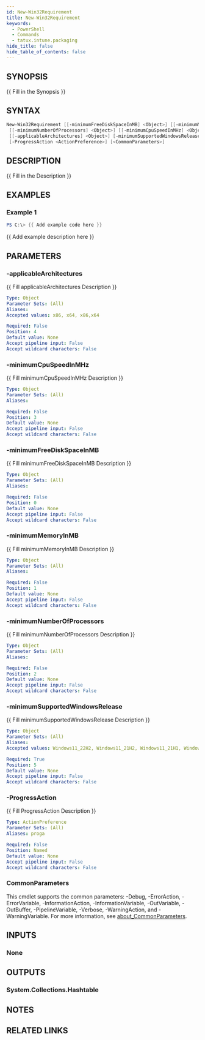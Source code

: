 ```yaml
---
id: New-Win32Requirement
title: New-Win32Requirement
keywords:
  - PowerShell
  - Commands
  - tatux.intune.packaging
hide_title: false
hide_table_of_contents: false
---
```


## SYNOPSIS

\{\{ Fill in the Synopsis \}\}

## SYNTAX

```powershell
New-Win32Requirement [[-minimumFreeDiskSpaceInMB] <Object>] [[-minimumMemoryInMB] <Object>]
 [[-minimumNumberOfProcessors] <Object>] [[-minimumCpuSpeedInMHz] <Object>]
 [[-applicableArchitectures] <Object>] [-minimumSupportedWindowsRelease] <Object>
 [-ProgressAction <ActionPreference>] [<CommonParameters>]
```

## DESCRIPTION

\{\{ Fill in the Description \}\}

## EXAMPLES

### Example 1

```powershell
PS C:\> {{ Add example code here }}
```

\{\{ Add example description here \}\}

## PARAMETERS

### -applicableArchitectures

\{\{ Fill applicableArchitectures Description \}\}

```yaml
Type: Object
Parameter Sets: (All)
Aliases:
Accepted values: x86, x64, x86,x64

Required: False
Position: 4
Default value: None
Accept pipeline input: False
Accept wildcard characters: False
```

### -minimumCpuSpeedInMHz

\{\{ Fill minimumCpuSpeedInMHz Description \}\}

```yaml
Type: Object
Parameter Sets: (All)
Aliases:

Required: False
Position: 3
Default value: None
Accept pipeline input: False
Accept wildcard characters: False
```

### -minimumFreeDiskSpaceInMB

\{\{ Fill minimumFreeDiskSpaceInMB Description \}\}

```yaml
Type: Object
Parameter Sets: (All)
Aliases:

Required: False
Position: 0
Default value: None
Accept pipeline input: False
Accept wildcard characters: False
```

### -minimumMemoryInMB

\{\{ Fill minimumMemoryInMB Description \}\}

```yaml
Type: Object
Parameter Sets: (All)
Aliases:

Required: False
Position: 1
Default value: None
Accept pipeline input: False
Accept wildcard characters: False
```

### -minimumNumberOfProcessors

\{\{ Fill minimumNumberOfProcessors Description \}\}

```yaml
Type: Object
Parameter Sets: (All)
Aliases:

Required: False
Position: 2
Default value: None
Accept pipeline input: False
Accept wildcard characters: False
```

### -minimumSupportedWindowsRelease

\{\{ Fill minimumSupportedWindowsRelease Description \}\}

```yaml
Type: Object
Parameter Sets: (All)
Aliases:
Accepted values: Windows11_22H2, Windows11_21H2, Windows11_21H1, Windows11_20H2, Windows10_21H1, Windows10_20H2, Windows10_20H1, Windows10_1909, Windows10_1903, Windows10_1809, Windows10_1803, Windows10_1709, Windows10_1703, Windows10_1607

Required: True
Position: 5
Default value: None
Accept pipeline input: False
Accept wildcard characters: False
```

### -ProgressAction

\{\{ Fill ProgressAction Description \}\}

```yaml
Type: ActionPreference
Parameter Sets: (All)
Aliases: proga

Required: False
Position: Named
Default value: None
Accept pipeline input: False
Accept wildcard characters: False
```

### CommonParameters

This cmdlet supports the common parameters: -Debug, -ErrorAction, -ErrorVariable, -InformationAction, -InformationVariable, -OutVariable, -OutBuffer, -PipelineVariable, -Verbose, -WarningAction, and -WarningVariable. For more information, see [about_CommonParameters](http://go.microsoft.com/fwlink/?LinkID=113216).

## INPUTS

### None

## OUTPUTS

### System.Collections.Hashtable

## NOTES

## RELATED LINKS
